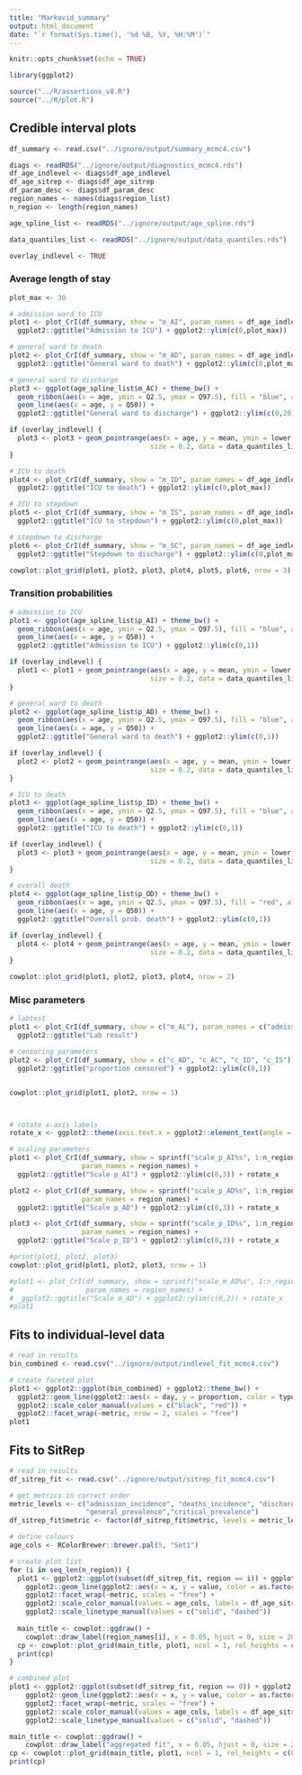 ```yaml
---
title: "Markovid_summary"
output: html_document
date: "`r format(Sys.time(), '%d %B, %Y, %H:%M')`"
---
```


```r
knitr::opts_chunk$set(echo = TRUE)
```

```r
library(ggplot2)

source("../R/assertions_v8.R")
source("../R/plot.R")
```

## Credible interval plots

```r
df_summary <- read.csv("../ignore/output/summary_mcmc4.csv")

diags <- readRDS("../ignore/output/diagnostics_mcmc4.rds")
df_age_indlevel <- diags$df_age_indlevel
df_age_sitrep <- diags$df_age_sitrep
df_param_desc <- diags$df_param_desc
region_names <- names(diags$region_list)
n_region <- length(region_names)

age_spline_list <- readRDS("../ignore/output/age_spline.rds")

data_quantiles_list <- readRDS("../ignore/output/data_quantiles.rds")

overlay_indlevel <- TRUE
```


### Average length of stay

```r
plot_max <- 30

# admission ward to ICU
plot1 <- plot_CrI(df_summary, show = "m_AI", param_names = df_age_indlevel$indlevel_name) +
  ggplot2::ggtitle("Admission to ICU") + ggplot2::ylim(c(0,plot_max))

# general ward to death
plot2 <- plot_CrI(df_summary, show = "m_AD", param_names = df_age_indlevel$indlevel_name) +
  ggplot2::ggtitle("General ward to death") + ggplot2::ylim(c(0,plot_max))

# general ward to discharge
plot3 <- ggplot(age_spline_list$m_AC) + theme_bw() +
  geom_ribbon(aes(x = age, ymin = Q2.5, ymax = Q97.5), fill = "blue", alpha = 0.5) +
  geom_line(aes(x = age, y = Q50)) +
  ggplot2::ggtitle("General ward to discharge") + ggplot2::ylim(c(0,20))

if (overlay_indlevel) {
  plot3 <- plot3 + geom_pointrange(aes(x = age, y = mean, ymin = lower, ymax = upper),
                                   size = 0.2, data = data_quantiles_list$m_AC)
}

# ICU to death
plot4 <- plot_CrI(df_summary, show = "m_ID", param_names = df_age_indlevel$indlevel_name) +
  ggplot2::ggtitle("ICU to death") + ggplot2::ylim(c(0,plot_max))

# ICU to stepdown
plot5 <- plot_CrI(df_summary, show = "m_IS", param_names = df_age_indlevel$indlevel_name) +
  ggplot2::ggtitle("ICU to stepdown") + ggplot2::ylim(c(0,plot_max))

# stepdown to discharge
plot6 <- plot_CrI(df_summary, show = "m_SC", param_names = df_age_indlevel$indlevel_name) +
  ggplot2::ggtitle("Stepdown to discharge") + ggplot2::ylim(c(0,plot_max))

cowplot::plot_grid(plot1, plot2, plot3, plot4, plot5, plot6, nrow = 3)
```

### Transition probabilities

```r
# admission to ICU
plot1 <- ggplot(age_spline_list$p_AI) + theme_bw() +
  geom_ribbon(aes(x = age, ymin = Q2.5, ymax = Q97.5), fill = "blue", alpha = 0.5) +
  geom_line(aes(x = age, y = Q50)) +
  ggplot2::ggtitle("Admission to ICU") + ggplot2::ylim(c(0,1))

if (overlay_indlevel) {
  plot1 <- plot1 + geom_pointrange(aes(x = age, y = mean, ymin = lower, ymax = upper),
                                   size = 0.2, data = data_quantiles_list$p_AI)
}

# general ward to death
plot2 <- ggplot(age_spline_list$p_AD) + theme_bw() +
  geom_ribbon(aes(x = age, ymin = Q2.5, ymax = Q97.5), fill = "blue", alpha = 0.5) +
  geom_line(aes(x = age, y = Q50)) +
  ggplot2::ggtitle("General ward to death") + ggplot2::ylim(c(0,1))

if (overlay_indlevel) {
  plot2 <- plot2 + geom_pointrange(aes(x = age, y = mean, ymin = lower, ymax = upper),
                                   size = 0.2, data = data_quantiles_list$p_AD)
}

# ICU to death
plot3 <- ggplot(age_spline_list$p_ID) + theme_bw() +
  geom_ribbon(aes(x = age, ymin = Q2.5, ymax = Q97.5), fill = "blue", alpha = 0.5) +
  geom_line(aes(x = age, y = Q50)) +
  ggplot2::ggtitle("ICU to death") + ggplot2::ylim(c(0,1))

if (overlay_indlevel) {
  plot3 <- plot3 + geom_pointrange(aes(x = age, y = mean, ymin = lower, ymax = upper),
                                   size = 0.2, data = data_quantiles_list$p_ID)
}

# overall death
plot4 <- ggplot(age_spline_list$p_OD) + theme_bw() +
  geom_ribbon(aes(x = age, ymin = Q2.5, ymax = Q97.5), fill = "red", alpha = 0.5) +
  geom_line(aes(x = age, y = Q50)) +
  ggplot2::ggtitle("Overall prob. death") + ggplot2::ylim(c(0,1))

if (overlay_indlevel) {
  plot4 <- plot4 + geom_pointrange(aes(x = age, y = mean, ymin = lower, ymax = upper),
                                   size = 0.2, data = data_quantiles_list$p_OD)
}

cowplot::plot_grid(plot1, plot2, plot3, plot4, nrow = 2)
```

### Misc parameters

```r

# labtest
plot1 <- plot_CrI(df_summary, show = c("m_AL"), param_names = c("admission\nto lab result")) +
  ggplot2::ggtitle("Lab result")

# censoring parameters
plot2 <- plot_CrI(df_summary, show = c("c_AD", "c_AC", "c_ID", "c_IS")) +
  ggplot2::ggtitle("proportion censored") + ggplot2::ylim(c(0,1))


cowplot::plot_grid(plot1, plot2, nrow = 1)



# rotate x-axis labels
rotate_x <- ggplot2::theme(axis.text.x = ggplot2::element_text(angle = 90, hjust = 1))

# scaling parameters
plot1 <- plot_CrI(df_summary, show = sprintf("scale_p_AI%s", 1:n_region),
                  param_names = region_names) +
  ggplot2::ggtitle("Scale p_AI") + ggplot2::ylim(c(0,3)) + rotate_x

plot2 <- plot_CrI(df_summary, show = sprintf("scale_p_AD%s", 1:n_region),
                  param_names = region_names) +
  ggplot2::ggtitle("Scale p_AD") + ggplot2::ylim(c(0,3)) + rotate_x

plot3 <- plot_CrI(df_summary, show = sprintf("scale_p_ID%s", 1:n_region),
                  param_names = region_names) +
  ggplot2::ggtitle("Scale p_ID") + ggplot2::ylim(c(0,3)) + rotate_x

#print(plot1, plot2, plot3)
cowplot::plot_grid(plot1, plot2, plot3, nrow = 1)

#plot1 <- plot_CrI(df_summary, show = sprintf("scale_m_AD%s", 1:n_region),
#                  param_names = region_names) +
#  ggplot2::ggtitle("Scale m_AD") + ggplot2::ylim(c(0,2)) + rotate_x
#plot1
```


## Fits to individual-level data

```r
# read in results
bin_combined <- read.csv("../ignore/output/indlevel_fit_mcmc4.csv")

# create faceted plot
plot1 <- ggplot2::ggplot(bin_combined) + ggplot2::theme_bw() +
  ggplot2::geom_line(ggplot2::aes(x = day, y = proportion, color = type)) +
  ggplot2::scale_color_manual(values = c("black", "red")) +
  ggplot2::facet_wrap(~metric, nrow = 2, scales = "free")
plot1
```


## Fits to SitRep

```r
# read in results
df_sitrep_fit <- read.csv("../ignore/output/sitrep_fit_mcmc4.csv")

# get metrics in correct order
metric_levels <- c("admission_incidence", "deaths_incidence", "discharges_incidence",
                   "general_prevalence","critical_prevalence")
df_sitrep_fit$metric <- factor(df_sitrep_fit$metric, levels = metric_levels)

# define colours
age_cols <- RColorBrewer::brewer.pal(5, "Set1")

# create plot list
for (i in seq_len(n_region)) {
  plot1 <- ggplot2::ggplot(subset(df_sitrep_fit, region == i)) + ggplot2::theme_bw() +
    ggplot2::geom_line(ggplot2::aes(x = x, y = value, color = as.factor(age), linetype = type)) +
    ggplot2::facet_wrap(~metric, scales = "free") +
    ggplot2::scale_color_manual(values = age_cols, labels = df_age_sitrep$sitrep_name, name = NULL)+
    ggplot2::scale_linetype_manual(values = c("solid", "dashed"))
  
  main_title <- cowplot::ggdraw() +
    cowplot::draw_label(region_names[i], x = 0.05, hjust = 0, size = 20)
  cp <- cowplot::plot_grid(main_title, plot1, ncol = 1, rel_heights = c(0.1,1))
  print(cp)
}

# combined plot
plot1 <- ggplot2::ggplot(subset(df_sitrep_fit, region == 0)) + ggplot2::theme_bw() +
    ggplot2::geom_line(ggplot2::aes(x = x, y = value, color = as.factor(age), linetype = type)) +
    ggplot2::facet_wrap(~metric, scales = "free") +
    ggplot2::scale_color_manual(values = age_cols, labels = df_age_sitrep$sitrep_name, name = NULL)+
    ggplot2::scale_linetype_manual(values = c("solid", "dashed"))

main_title <- cowplot::ggdraw() +
    cowplot::draw_label("aggregated fit", x = 0.05, hjust = 0, size = 20)
cp <- cowplot::plot_grid(main_title, plot1, ncol = 1, rel_heights = c(0.1,1))
print(cp)

```


